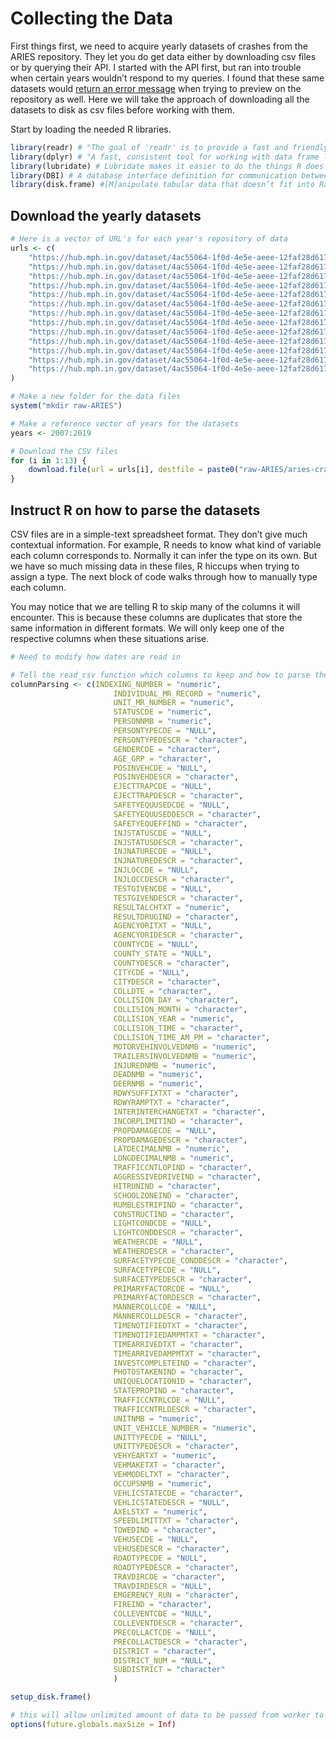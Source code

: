 # Collecting the Data

First things first, we need to acquire yearly datasets of crashes from the ARIES repository. They let you do get data either by downloading csv files or by querying their API. I started with the API first, but ran into trouble when certain years wouldn't respond to my queries. I found that these same datasets would [return an error message](https://i.postimg.cc/wvxV7W9b/ARIES-server-not-responding.png) when trying to preview on the repository as well. Here we will take the approach of downloading all the datasets to disk as csv files before working with them.

Start by loading the needed R libraries.

```r
library(readr) # "The goal of 'readr' is to provide a fast and friendly way to read rectangular data (like 'csv', 'tsv', and 'fwf')."
library(dplyr) # "A fast, consistent tool for working with data frame like objects, both in memory and out of memory.
library(lubridate) # Lubridate makes it easier to do the things R does with date-times and possible to do the things R does not.
library(DBI) # A database interface definition for communication between R and relational database management systems.
library(disk.frame) #[M]anipulate tabular data that doesn’t fit into Random Access Memory
```

## Download the yearly datasets

```r

# Here is a vector of URL's for each year's repository of data
urls <- c(
    "https://hub.mph.in.gov/dataset/4ac55064-1f0d-4e5e-aeee-12faf28d6175/resource/994487c5-5d44-4fb9-ae9d-84ca75659bf0/download/aries_crash_data_2007.csv",
    "https://hub.mph.in.gov/dataset/4ac55064-1f0d-4e5e-aeee-12faf28d6175/resource/e4e56445-8cb6-4fc5-955c-7a2331684279/download/aries_crash_data_2008.csv",
    "https://hub.mph.in.gov/dataset/4ac55064-1f0d-4e5e-aeee-12faf28d6175/resource/881391be-d712-44b4-bfd0-ef9f018a4e4b/download/aries_crash_data_2009.csv",
    "https://hub.mph.in.gov/dataset/4ac55064-1f0d-4e5e-aeee-12faf28d6175/resource/46eb8985-f5b5-4635-9d6c-769dbd05fa02/download/aries_crash_data_2010.csv",
    "https://hub.mph.in.gov/dataset/4ac55064-1f0d-4e5e-aeee-12faf28d6175/resource/32ecfbfa-cf4b-4f64-af48-e1a624ae5ba4/download/aries_crash_data_2011.csv",
    "https://hub.mph.in.gov/dataset/4ac55064-1f0d-4e5e-aeee-12faf28d6175/resource/c2727405-925d-48fe-a8c1-06058ee65a25/download/aries_crash_data_2012.csv",
    "https://hub.mph.in.gov/dataset/4ac55064-1f0d-4e5e-aeee-12faf28d6175/resource/ca9adbd5-001e-49e7-a850-f9f3471eb2db/download/aries_crash_data_2013.csv",
    "https://hub.mph.in.gov/dataset/4ac55064-1f0d-4e5e-aeee-12faf28d6175/resource/a5262209-109c-49cd-b6a9-a72970dc1cf5/download/aries_crash_data_2014.csv",
    "https://hub.mph.in.gov/dataset/4ac55064-1f0d-4e5e-aeee-12faf28d6175/resource/7fd801c4-4cf3-4e18-a949-a4d21401d798/download/aries_crash_data_2015.csv",
    "https://hub.mph.in.gov/dataset/4ac55064-1f0d-4e5e-aeee-12faf28d6175/resource/88646815-5b52-433b-9609-c75500e48e4c/download/aries_crash_data_2016.csv",
    "https://hub.mph.in.gov/dataset/4ac55064-1f0d-4e5e-aeee-12faf28d6175/resource/911880b1-d0bb-4168-a5c1-a52dcc291445/download/aries_crash_data_2017.csv",
    "https://hub.mph.in.gov/dataset/4ac55064-1f0d-4e5e-aeee-12faf28d6175/resource/cc90589c-72d8-4d92-a5fe-73254b555c73/download/aries_crash_data_2018.csv",
    "https://hub.mph.in.gov/dataset/4ac55064-1f0d-4e5e-aeee-12faf28d6175/resource/7081439e-33c9-45f5-9c0b-86d8a8c49252/download/aries_crash_data_2019.csv"
)

# Make a new folder for the data files
system("mkdir raw-ARIES")

# Make a reference vector of years for the datasets
years <- 2007:2019

# Download the CSV files
for (i in 1:13) {
    download.file(url = urls[i], destfile = paste0("raw-ARIES/aries-crash-data-",years[i],".csv"))
}
```

## Instruct R on how to parse the datasets

CSV files are in a simple-text spreadsheet format. They don't give much contextual information. For example, R needs to know what kind of variable each column corresponds to. Normally it can infer the type on its own. But we have so much missing data in these files, R hiccups when trying to assign a type. The next block of code walks through how to manually type each column.

You may notice that we are telling R to skip many of the columns it will encounter. This is because these columns are duplicates that store the same information in different formats. We will only keep one of the respective columns when these situations arise.

```r
# Need to modify how dates are read in

# Tell the read_csv function which columns to keep and how to parse them 
columnParsing <- c(INDEXING_NUMBER = "numeric",
                       INDIVIDUAL_MR_RECORD = "numeric",
                       UNIT_MR_NUMBER = "numeric",
                       STATUSCDE = "numeric",
                       PERSONNMB = "numeric",
                       PERSONTYPECDE = "NULL",
                       PERSONTYPEDESCR = "character",
                       GENDERCDE = "character",
                       AGE_GRP = "character",
                       POSINVEHCDE = "NULL",
                       POSINVEHDESCR = "character",
                       EJECTTRAPCDE = "NULL",
                       EJECTTRAPDESCR = "character",
                       SAFETYEQUUSEDCDE = "NULL",
                       SAFETYEQUUSEDDESCR = "character",
                       SAFETYEQUEFFIND = "character",
                       INJSTATUSCDE = "NULL",
                       INJSTATUSDESCR = "character",
                       INJNATURECDE = "NULL",
                       INJNATUREDESCR = "character",
                       INJLOCCDE = "NULL",
                       INJLOCCDESCR = "character",
                       TESTGIVENCDE = "NULL",
                       TESTGIVENDESCR = "character",
                       RESULTALCHTXT = "numeric",
                       RESULTDRUGIND = "character",
                       AGENCYORITXT = "NULL",
                       AGENCYORIDESCR = "character",
                       COUNTYCDE = "NULL",
                       COUNTY_STATE = "NULL",
                       COUNTYDESCR = "character",
                       CITYCDE = "NULL",
                       CITYDESCR = "character",
                       COLLDTE = "character",
                       COLLISION_DAY = "character",
                       COLLISION_MONTH = "character",
                       COLLISION_YEAR = "numeric",
                       COLLISION_TIME = "character",
                       COLLISION_TIME_AM_PM = "character",
                       MOTORVEHINVOLVEDNMB = "numeric",
                       TRAILERSINVOLVEDNMB = "numeric",
                       INJUREDNMB = "numeric",
                       DEADNMB = "numeric",
                       DEERNMB = "numeric",
                       RDWYSUFFIXTXT = "character",
                       RDWYRAMPTXT = "character",
                       INTERINTERCHANGETXT = "character",
                       INCORPLIMITIND = "character",
                       PROPDAMAGECDE = "NULL",
                       PROPDAMAGEDESCR = "character",
                       LATDECIMALNMB = "numeric",
                       LONGDECIMALNMB = "numeric",
                       TRAFFICCNTLOPIND = "character",
                       AGGRESSIVEDRIVEIND = "character",
                       HITRUNIND = "character",
                       SCHOOLZONEIND = "character",
                       RUMBLESTRIPIND = "character",
                       CONSTRUCTIND = "character",
                       LIGHTCONDCDE = "NULL",
                       LIGHTCONDDESCR = "character",
                       WEATHERCDE = "NULL",
                       WEATHERDESCR = "character",
                       SURFACETYPECDE_CONDDESCR = "character",
                       SURFACETYPECDE = "NULL",
                       SURFACETYPEDESCR = "character",
                       PRIMARYFACTORCDE = "NULL",
                       PRIMARYFACTORDESCR = "character",
                       MANNERCOLLCDE = "NULL",
                       MANNERCOLLDESCR = "character",
                       TIMENOTIFIEDTXT = "character",
                       TIMENOTIFIEDAMPMTXT = "character",
                       TIMEARRIVEDTXT = "character",
                       TIMEARRIVEDAMPMTXT = "character",
                       INVESTCOMPLETEIND = "character",
                       PHOTOSTAKENIND = "character",
                       UNIQUELOCATIONID = "character",
                       STATEPROPIND = "character",
                       TRAFFICCNTRLCDE = "NULL",
                       TRAFFICCNTRLDESCR = "character",
                       UNITNMB = "numeric",
                       UNIT_VEHICLE_NUMBER = "numeric",
                       UNITTYPECDE = "NULL",
                       UNITTYPEDESCR = "character",
                       VEHYEARTXT = "numeric",
                       VEHMAKETXT = "character",
                       VEHMODELTXT = "character",
                       OCCUPSNMB = "numeric",
                       VEHLICSTATECDE = "character",
                       VEHLICSTATEDESCR = "NULL",
                       AXELSTXT = "numeric",
                       SPEEDLIMITTXT = "character",
                       TOWEDIND = "character",
                       VEHUSECDE = "NULL",
                       VEHUSEDESCR = "character",
                       ROADTYPECDE = "NULL",
                       ROADTYPEDESCR = "character",
                       TRAVDIRCDE = "character",
                       TRAVDIRDESCR = "NULL",
                       EMGERENCY_RUN = "character",
                       FIREIND = "character",
                       COLLEVENTCDE = "NULL",
                       COLLEVENTDESCR = "character",
                       PRECOLLACTCDE = "NULL",
                       PRECOLLACTDESCR = "character",
                       DISTRICT = "character",
                       DISTRICT_NUM = "NULL",
                       SUBDISTRICT = "character"
                       )
```

```r
setup_disk.frame()

# this will allow unlimited amount of data to be passed from worker to worker
options(future.globals.maxSize = Inf)
```



